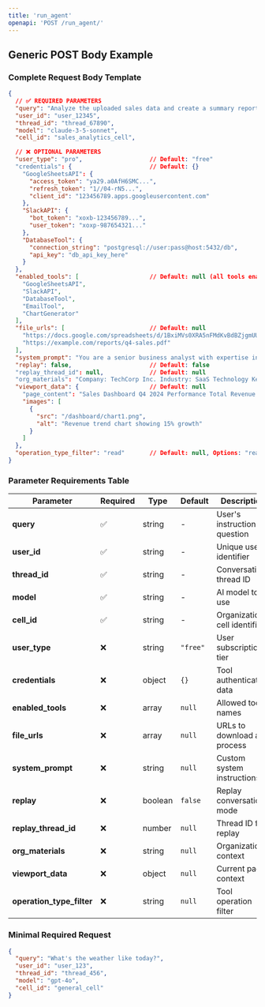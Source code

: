 ```yaml
---
title: 'run_agent'
openapi: 'POST /run_agent/'
---
```

## Generic POST Body Example

### Complete Request Body Template

```json
{
  // ✅ REQUIRED PARAMETERS
  "query": "Analyze the uploaded sales data and create a summary report with key insights",
  "user_id": "user_12345",
  "thread_id": "thread_67890", 
  "model": "claude-3-5-sonnet",
  "cell_id": "sales_analytics_cell",

  // ❌ OPTIONAL PARAMETERS
  "user_type": "pro",                   // Default: "free"
  "credentials": {                      // Default: {}
    "GoogleSheetsAPI": {
      "access_token": "ya29.a0AfH6SMC...",
      "refresh_token": "1//04-rN5...",
      "client_id": "123456789.apps.googleusercontent.com"
    },
    "SlackAPI": {
      "bot_token": "xoxb-123456789...",
      "user_token": "xoxp-987654321..."
    },
    "DatabaseTool": {
      "connection_string": "postgresql://user:pass@host:5432/db",
      "api_key": "db_api_key_here"
    }
  },
  "enabled_tools": [                    // Default: null (all tools enabled)
    "GoogleSheetsAPI",
    "SlackAPI", 
    "DatabaseTool",
    "EmailTool",
    "ChartGenerator"
  ],
  "file_urls": [                        // Default: null
    "https://docs.google.com/spreadsheets/d/1BxiMVs0XRA5nFMdKvBdBZjgmUUqptlbs74OgvE2upms/export?format=csv",
    "https://example.com/reports/q4-sales.pdf"
  ],
  "system_prompt": "You are a senior business analyst with expertise in sales data analysis. Always provide actionable insights with specific numbers and percentages.",
  "replay": false,                      // Default: false
  "replay_thread_id": null,             // Default: null
  "org_materials": "Company: TechCorp Inc. Industry: SaaS Technology Key Metrics: MRR, Churn Rate, CAC, LTV",
  "viewport_data": {                    // Default: null
    "page_content": "Sales Dashboard Q4 2024 Performance Total Revenue: $2.4M New Customers: 156 Churn Rate: 3.2%",
    "images": [
      {
        "src": "/dashboard/chart1.png",
        "alt": "Revenue trend chart showing 15% growth"
      }
    ]
  },
  "operation_type_filter": "read"       // Default: null, Options: "read", "write", null
}
```

### Parameter Requirements Table

| Parameter | Required | Type | Default | Description |
|-----------|----------|------|---------|-------------|
| **query** | ✅ | string | - | User's instruction or question |
| **user_id** | ✅ | string | - | Unique user identifier |
| **thread_id** | ✅ | string | - | Conversation thread ID |
| **model** | ✅ | string | - | AI model to use |
| **cell_id** | ✅ | string | - | Organization cell identifier |
| **user_type** | ❌ | string | `"free"` | User subscription tier |
| **credentials** | ❌ | object | `{}` | Tool authentication data |
| **enabled_tools** | ❌ | array | `null` | Allowed tool names |
| **file_urls** | ❌ | array | `null` | URLs to download and process |
| **system_prompt** | ❌ | string | `null` | Custom system instructions |
| **replay** | ❌ | boolean | `false` | Replay conversation mode |
| **replay_thread_id** | ❌ | number | `null` | Thread ID for replay |
| **org_materials** | ❌ | string | `null` | Organization context |
| **viewport_data** | ❌ | object | `null` | Current page context |
| **operation_type_filter** | ❌ | string | `null` | Tool operation filter |

### Minimal Required Request

```json
{
  "query": "What's the weather like today?",
  "user_id": "user_123",
  "thread_id": "thread_456", 
  "model": "gpt-4o",
  "cell_id": "general_cell"
}
```
